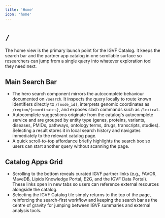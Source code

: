 ```yaml
---
title: 'Home'
icon: 'home'
---
```


# `/`

The home view is the primary launch point for the IGVF Catalog. It keeps the search bar and the partner app catalog in one scrollable surface so researchers can jump from a single query into whatever exploration tool they need next.

## Main Search Bar
- The hero search component mirrors the autocomplete behaviour documented on `/search`. It inspects the query locally to route known identifiers directly to `/[node_id]`, interprets genomic coordinates as `/region/{coordinates}`, and exposes slash commands such as `/lexical`.
- Autocomplete suggestions originate from the catalog's autocomplete service and are grouped by entity type (genes, proteins, variants, diseases, PMIDs, pathways, ontology terms, drugs, transcripts, studies). Selecting a result stores it in local search history and navigates immediately to the relevant catalog page.
- A quick scroll-to-top affordance briefly highlights the search box so users can start another query without scanning the page.

## Catalog Apps Grid
- Scrolling to the bottom reveals curated IGVF partner links (e.g., FAVOR, MaveDB, Lipids Knowledge Portal, E2G, and the IGVF Data Portal). These links open in new tabs so users can reference external resources alongside the catalog.
- Selecting the IGVF Catalog tile simply returns to the top of the page, reinforcing the search-first workflow and keeping the search bar as the centre of gravity for jumping between IGVF summaries and external analysis tools.
